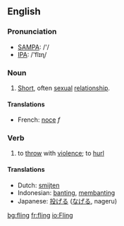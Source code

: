 ==English==
=== Pronunciation ===
*[[w:SAMPA|SAMPA]]: /'/
*[[w:IPA|IPA]]: /'flɪɳ/

===Noun===
{{en-noun|fling|flings}}
# [[short|Short]], often [[sexual]] [[relationship]].

====Translations====
*French: [[noce]] ''f''

===Verb===
{{irregverb|'''to fling'''|'''[[flings]]'''|'''[[flung]]'''|'''[[flung]]'''|'''[[flinging]]'''}}

# to [[throw]] with [[violence]]; to [[hurl]]

==== Translations ====
*Dutch: [[smijten]]
*Indonesian: [[banting]], [[banting|membanting]]
*Japanese: [[投げる]] ([[なげる]], nageru)

[[bg:fling]]
[[fr:fling]]
[[io:Fling]]